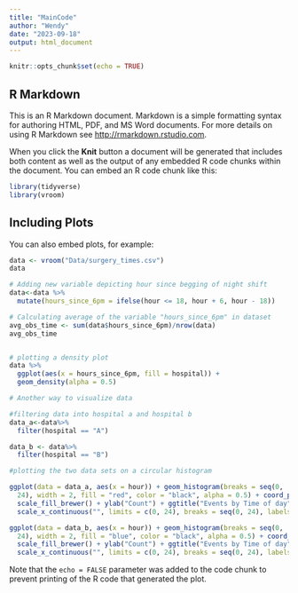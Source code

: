 ```yaml
---
title: "MainCode"
author: "Wendy"
date: "2023-09-18"
output: html_document
---
```


```r
knitr::opts_chunk$set(echo = TRUE)
```

## R Markdown

This is an R Markdown document. Markdown is a simple formatting syntax for authoring HTML, PDF, and MS Word documents. For more details on using R Markdown see <http://rmarkdown.rstudio.com>.

When you click the **Knit** button a document will be generated that includes both content as well as the output of any embedded R code chunks within the document. You can embed an R code chunk like this:

```r
library(tidyverse)
library(vroom)
```


## Including Plots

You can also embed plots, for example:

```r
data <- vroom("Data/surgery_times.csv")
data

# Adding new variable depicting hour since begging of night shift
data<-data %>%
  mutate(hours_since_6pm = ifelse(hour <= 18, hour + 6, hour - 18))

# Calculating average of the variable "hours_since_6pm" in dataset
avg_obs_time <- sum(data$hours_since_6pm)/nrow(data) 
avg_obs_time


# plotting a density plot
data %>%
  ggplot(aes(x = hours_since_6pm, fill = hospital)) +
  geom_density(alpha = 0.5)
```

```r

# Another way to visualize data

#filtering data into hospital a and hospital b
data_a<-data%>%
  filter(hospital == "A")

data_b <- data%>%
  filter(hospital == "B")

#plotting the two data sets on a circular histogram

ggplot(data = data_a, aes(x = hour)) + geom_histogram(breaks = seq(0, 
  24), width = 2, fill = "red", color = "black", alpha = 0.5) + coord_polar(start = 0) + theme_minimal() + 
  scale_fill_brewer() + ylab("Count") + ggtitle("Events by Time of day") + 
  scale_x_continuous("", limits = c(0, 24), breaks = seq(0, 24), labels = seq(0,24))

ggplot(data = data_b, aes(x = hour)) + geom_histogram(breaks = seq(0, 
  24), width = 2, fill = "blue", color = "black", alpha = 0.5) + coord_polar(start = 0) + theme_minimal() + 
  scale_fill_brewer() + ylab("Count") + ggtitle("Events by Time of day") + 
  scale_x_continuous("", limits = c(0, 24), breaks = seq(0, 24), labels = seq(0,24))

```

Note that the `echo = FALSE` parameter was added to the code chunk to prevent printing of the R code that generated the plot.
